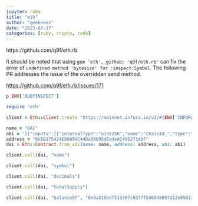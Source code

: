 ```yaml
---
jupyter: ruby
title: "eth"
author: "geeknees"
date: "2023-07-17"
categories: [ruby, crypto, code]
---
```


https://github.com/q9f/eth.rb

It should be noted that using `gem 'eth', github: 'q9f/eth.rb'` can fix the error of `undefined method 'bytesize' for :inspect:Symbol`. The following PR addresses the issue of the overridden send method.

[https://github.com/q9f/eth.rb/issues/171](https://github.com/q9f/eth.rb/issues/171)

```ruby
p ENV['RUBYINSPECT']
```


```ruby
require 'eth'
```

```ruby
client = Eth::Client.create "https://mainnet.infura.io/v3/#{ENV['INFURA_ACCESS_TOKEN']}"
```

```ruby
name = "DAI"
abi = '[{"inputs":[{"internalType":"uint256","name":"chainId_","type":"uint256"}],"payable":false,"stateMutability":"nonpayable","type":"constructor"},{"anonymous":false,"inputs":[{"indexed":true,"internalType":"address","name":"src","type":"address"},{"indexed":true,"internalType":"address","name":"guy","type":"address"},{"indexed":false,"internalType":"uint256","name":"wad","type":"uint256"}],"name":"Approval","type":"event"},{"anonymous":true,"inputs":[{"indexed":true,"internalType":"bytes4","name":"sig","type":"bytes4"},{"indexed":true,"internalType":"address","name":"usr","type":"address"},{"indexed":true,"internalType":"bytes32","name":"arg1","type":"bytes32"},{"indexed":true,"internalType":"bytes32","name":"arg2","type":"bytes32"},{"indexed":false,"internalType":"bytes","name":"data","type":"bytes"}],"name":"LogNote","type":"event"},{"anonymous":false,"inputs":[{"indexed":true,"internalType":"address","name":"src","type":"address"},{"indexed":true,"internalType":"address","name":"dst","type":"address"},{"indexed":false,"internalType":"uint256","name":"wad","type":"uint256"}],"name":"Transfer","type":"event"},{"constant":true,"inputs":[],"name":"DOMAIN_SEPARATOR","outputs":[{"internalType":"bytes32","name":"","type":"bytes32"}],"payable":false,"stateMutability":"view","type":"function"},{"constant":true,"inputs":[],"name":"PERMIT_TYPEHASH","outputs":[{"internalType":"bytes32","name":"","type":"bytes32"}],"payable":false,"stateMutability":"view","type":"function"},{"constant":true,"inputs":[{"internalType":"address","name":"","type":"address"},{"internalType":"address","name":"","type":"address"}],"name":"allowance","outputs":[{"internalType":"uint256","name":"","type":"uint256"}],"payable":false,"stateMutability":"view","type":"function"},{"constant":false,"inputs":[{"internalType":"address","name":"usr","type":"address"},{"internalType":"uint256","name":"wad","type":"uint256"}],"name":"approve","outputs":[{"internalType":"bool","name":"","type":"bool"}],"payable":false,"stateMutability":"nonpayable","type":"function"},{"constant":true,"inputs":[{"internalType":"address","name":"","type":"address"}],"name":"balanceOf","outputs":[{"internalType":"uint256","name":"","type":"uint256"}],"payable":false,"stateMutability":"view","type":"function"},{"constant":false,"inputs":[{"internalType":"address","name":"usr","type":"address"},{"internalType":"uint256","name":"wad","type":"uint256"}],"name":"burn","outputs":[],"payable":false,"stateMutability":"nonpayable","type":"function"},{"constant":true,"inputs":[],"name":"decimals","outputs":[{"internalType":"uint8","name":"","type":"uint8"}],"payable":false,"stateMutability":"view","type":"function"},{"constant":false,"inputs":[{"internalType":"address","name":"guy","type":"address"}],"name":"deny","outputs":[],"payable":false,"stateMutability":"nonpayable","type":"function"},{"constant":false,"inputs":[{"internalType":"address","name":"usr","type":"address"},{"internalType":"uint256","name":"wad","type":"uint256"}],"name":"mint","outputs":[],"payable":false,"stateMutability":"nonpayable","type":"function"},{"constant":false,"inputs":[{"internalType":"address","name":"src","type":"address"},{"internalType":"address","name":"dst","type":"address"},{"internalType":"uint256","name":"wad","type":"uint256"}],"name":"move","outputs":[],"payable":false,"stateMutability":"nonpayable","type":"function"},{"constant":true,"inputs":[],"name":"name","outputs":[{"internalType":"string","name":"","type":"string"}],"payable":false,"stateMutability":"view","type":"function"},{"constant":true,"inputs":[{"internalType":"address","name":"","type":"address"}],"name":"nonces","outputs":[{"internalType":"uint256","name":"","type":"uint256"}],"payable":false,"stateMutability":"view","type":"function"},{"constant":false,"inputs":[{"internalType":"address","name":"holder","type":"address"},{"internalType":"address","name":"spender","type":"address"},{"internalType":"uint256","name":"nonce","type":"uint256"},{"internalType":"uint256","name":"expiry","type":"uint256"},{"internalType":"bool","name":"allowed","type":"bool"},{"internalType":"uint8","name":"v","type":"uint8"},{"internalType":"bytes32","name":"r","type":"bytes32"},{"internalType":"bytes32","name":"s","type":"bytes32"}],"name":"permit","outputs":[],"payable":false,"stateMutability":"nonpayable","type":"function"},{"constant":false,"inputs":[{"internalType":"address","name":"usr","type":"address"},{"internalType":"uint256","name":"wad","type":"uint256"}],"name":"pull","outputs":[],"payable":false,"stateMutability":"nonpayable","type":"function"},{"constant":false,"inputs":[{"internalType":"address","name":"usr","type":"address"},{"internalType":"uint256","name":"wad","type":"uint256"}],"name":"push","outputs":[],"payable":false,"stateMutability":"nonpayable","type":"function"},{"constant":false,"inputs":[{"internalType":"address","name":"guy","type":"address"}],"name":"rely","outputs":[],"payable":false,"stateMutability":"nonpayable","type":"function"},{"constant":true,"inputs":[],"name":"symbol","outputs":[{"internalType":"string","name":"","type":"string"}],"payable":false,"stateMutability":"view","type":"function"},{"constant":true,"inputs":[],"name":"totalSupply","outputs":[{"internalType":"uint256","name":"","type":"uint256"}],"payable":false,"stateMutability":"view","type":"function"},{"constant":false,"inputs":[{"internalType":"address","name":"dst","type":"address"},{"internalType":"uint256","name":"wad","type":"uint256"}],"name":"transfer","outputs":[{"internalType":"bool","name":"","type":"bool"}],"payable":false,"stateMutability":"nonpayable","type":"function"},{"constant":false,"inputs":[{"internalType":"address","name":"src","type":"address"},{"internalType":"address","name":"dst","type":"address"},{"internalType":"uint256","name":"wad","type":"uint256"}],"name":"transferFrom","outputs":[{"internalType":"bool","name":"","type":"bool"}],"payable":false,"stateMutability":"nonpayable","type":"function"},{"constant":true,"inputs":[],"name":"version","outputs":[{"internalType":"string","name":"","type":"string"}],"payable":false,"stateMutability":"view","type":"function"},{"constant":true,"inputs":[{"internalType":"address","name":"","type":"address"}],"name":"wards","outputs":[{"internalType":"uint256","name":"","type":"uint256"}],"payable":false,"stateMutability":"view","type":"function"}]'
address = "0x6B175474E89094C44Da98b954EedeAC495271d0F"
dai = Eth::Contract.from_abi(name: name, address: address, abi: abi)
```

```ruby
client.call(dai, "name")
```

```ruby
client.call(dai, "symbol")
```

```ruby
client.call(dai, "decimals")
```

```ruby
client.call(dai, "totalSupply")
```

```ruby
client.call(dai, "balanceOf", "0x9a315bdf513367c0377fb36545857d12e85813ef")
```